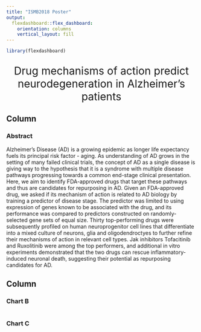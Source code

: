 ```yaml
---
title: "ISMB2018 Poster"
output: 
  flexdashboard::flex_dashboard:
    orientation: columns
    vertical_layout: fill
---
```


<style>
body {
  padding-top:10px
}

.navbar{
  visibility: hidden
}
</style>

```r
library(flexdashboard)
```

<p style="font-size:200%;text-align:center;">
Drug mechanisms of action predict neurodegeneration in Alzheimer's patients
</p>

Column {data-width=100}
-----------------------------------------------------------------------

### Abstract

Alzheimer's Disease (AD) is a growing epidemic as longer life expectancy fuels its principal risk factor - aging. As understanding of AD grows in the setting of many failed clinical trials, the concept of AD as a single disease is giving way to the hypothesis that it is a syndrome with multiple disease pathways progressing towards a common end-stage clinical presentation. Here, we aim to identify FDA-approved drugs that target these pathways and thus are candidates for repurposing in AD. Given an FDA-approved drug, we asked if its mechanism of action is related to AD biology by training a predictor of disease stage. The predictor was limited to using expression of genes known to be associated with the drug, and its performance was compared to predictors constructed on randomly-selected gene sets of equal size. Thirty top-performing drugs were subsequently profiled on human neuroprogenitor cell lines that differentiate into a mixed culture of neurons, glia and oligodendroctyes to further refine their mechanisms of action in relevant cell types. Jak inhibitors Tofacitinib and Ruxolitinib were among the top performers, and additional in vitro experiments demonstrated that the two drugs can rescue inflammatory-induced neuronal death, suggesting their potential as repurposing candidates for AD.


Column {data-width=100}
-----------------------------------------------------------------------

### Chart B

```r

```

### Chart C

```r

```

